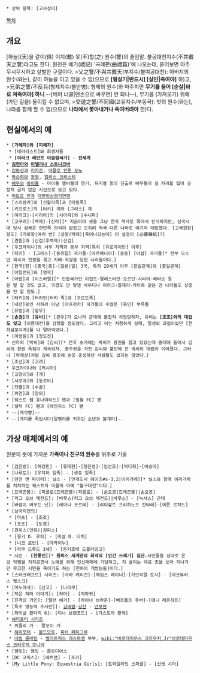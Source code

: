  * 상위 항목: [고사성어]

{{{+2 不俱戴天}}}

[[목차]]
== 개요 ==
[하늘](天)을 같이(俱) 이지(戴) 못(不)할(之) 원수(讐)의 줄임말. 불공대천지수(不共戴天之讐)라고도 한다.
원전은 예기(禮記) '곡례편(曲禮篇)'에 나오는데, 뜯어보면 아주 무시무시하고 살벌한 구절이다.
>父之讐/不與共戴天(부지수/불여공대천): 아버지의 원수(와는), 같이 하늘을 이고 있을 수 없(으므로 '''[필살기|반드시] [살인|죽여야]''' 하)고,
>兄弟之讐/不反兵(형제지수/불반병): 형제의 원수(와 마주치면 '''무기를 들어 [순살|바로 쳐죽여야] 하니''' --[베어 너클|맨손으로 싸우면] 안 되나--), 무기를 (가져오기) 위해 (가던 길을) 돌이킬 수 없으며,
>交遊之讐/不同國(교유지수/부동국): 벗의 원수(와는), 나라를 함께 할 수 없(으므로 '''나라에서 쫓아내거나 죽여버려야''' 한)다.
== 현실에서의 예 ==
 * '''[가해자]와 [피해자]'''
  * [테러리스트]와 희생자들
  * '''[이라크 레반트 이슬람국가]''' - '''전세계'''
 * '''[[김연아]]와 [[아델리나 소트니코바]]'''
 * [[김동성]]과 [[리자준]], [[아폴로 안톤 오노]]
 * [[박승희]]와 [[왕멍]], [[엘리스 크리스티]]
 * [[배우]]와 [[아이돌]] - 아이돌 멤버들의 연기, 뮤지컬 등의 진출로 배우들이 설 자리를 잃어 굉장히 곱지 않은 시선으로 보고 있다.
 * [[빅토르 안]]과 [[대한빙상경기연맹]]
 * [스리랑카]의 [신할리족]과 [타밀족]
 * [키프로스]의 [터키] 계와 [그리스] 계
 * [이라크]·[시리아]의 [시아파]와 [수니파]
 * [고구려]·[백제]·[신라][* 지금이야 셋을 그냥 한국 역사로 묶어서 인식하지만, 삼국시대 당시 삼국은 한민족 의식이 없었고 오히려 적국·다른 나라로 여기며 대립했다. [고국원왕|왕도] [개로왕|여러 번] [성왕(백제)|죽어나갔는데] 더 설명이 [必要韓紙]?]
 * [견훤]과 [신검(후백제)|신검]
 * [우크라이나]의 서부 지역과 동부 지역(특히 [유로마이단] 이후)
 * [터키] - [그리스]·[동유럽] 국가들·[아르메니아]·[중동] [아랍] 국가들[* 전부 오스만 제국과 전쟁을 겪고 지배·학살을 당한 나라들이다.]
 * [한국|한]·[중국|중]·[일본|일] 3국, 특히 20세기 이후 [한일관계]와 [중일관계]
 * [아일랜드]와 [영국]
 * [아랍]과 [이스라엘][* 인접국가인 이집트·팔레스타인·요르단·시리아·레바논 등은 말 할 것도 없고, 국경도 안 맞댄 사우디나 이라크·알제리·카타르 같은 먼 나라들도 상종을 안 할 정도.]
 * [터키]의 [터키인|터키 족]과 [쿠르드족]
 * [내전]중인 사하라 이남 [아프리카] 국가들의 수많은 [흑인] 부족들
 * [유방]과 [항우]
 * '''[손권]'''과 '''[유비]'''[* [관우]가 오나라 군대에 붙잡혀 처형당하자, 유비는 '''[조조]와의 대립도 잊고''' [이릉대전]을 감행할 정도였다. 그리고 이는 처참하게 실패, 일생의 과업이었던 [천하삼분지계]를 다 말아먹었다.]
 * [이방원]과 [정도전]
 * 신라의 [박씨]와 [김씨][* 건국 초기에는 박씨가 왕권을 잡고 있었는데 중대에 들어서 김씨의 왕권 독점이 계속되자, 종주권을 가진 김씨와 불만에 찬 박씨의 대립이 이어졌다. 그러나 [박제상]처럼 김씨 왕조에 순응·충성하던 사람들도 없지는 않았다.]
 * [조선]과 [고려]
 * 우크라이나와 [러시아]
 * [고양이]와 [개]
 * [서로마]와 [동로마]
 * [좌빨]과 [수꼴]
 * [위연]과 [양의]
 * [웨스트 햄 유나이티드] 팬과 [밀월 FC] 팬
 * [셀틱 FC] 팬과 [레인저스 FC] 팬
 * --[캐삭빵]--
 * --[개미를 죽입시다|달팽이를 키우던 소년과 불개미]--
== 가상 매체에서의 예 ==
원문의 뜻에 가까운 '''가족이나 친구의 원수'''를 위주로 기술
 * [검은방]: [허강민] - [류태현]·[정은영]·[임선호]·[박다희]·[여승아]
 * [나루토]: [우치하 일족] - [센쥬 일족]
 * [던전 앤 파이터]: 닐스 - [안개도시 헤이즈#s-3.2|이리가레][* 닐스와 함께 이리가레를 처치하는 퀘스트의 이름이 아예 "불구대천"이다.]
 * [드래곤볼]: [피콜로(드래곤볼)|피콜로] - [손오공(드래곤볼)|손오공] 
 * [리그 오브 레전드]: [바루스(리그 오브 레전드)|바루스] - [녹서스] 군대
 * [바람이 머무는 난]: [레아나 포르테] - [리이할트 프리하노프 칸타레]·[에른 로챠드]
 * [삼국지연의]
  * [마초] - [조조]
  * [조조] - [도겸]
 * [원피스(만화)|원피스]
  * [몽키 D. 루피] - [마샬 D. 티치]
  * [니코 로빈] - [아카이누]
  * [리쿠 드루드 3세] - [돈키호테 도플라밍고]
  * 시민 - '''[천룡인]'''[* '''원피스 세계관의 최악의 [인간 쓰레기] 집단. '''서민들을 상대로 온갖 악행을 저지르면서 노예를 위해 인신매매에 가담하고, 지 꼴리는 대로 총을 쏘아 지나가던 무고한 시민을 죽이기도 하는 [천하의 개쌍놈들]이다.]
 * [스타크래프트] 시리즈: [사라 케리건]·[제임스 레이너]·[가브리엘 토시] - [아크튜러스 멩스크]
 * [이누야샤]: [산고] - [나라쿠]
 * [작은 하마 이야기]: [하마] - [까마귀]
 * [진격의 거인]: [엘런 예거] - [라이너 브라운]·[베르톨트 후버]·[애니 레온하트]
 * [특수 영능력 수사반]]: [[강바람]]·[[강산(특수 영능력 수사반)|강산]] - [[안보현]]
 * [파이널 판타지 6]: [티나 브랜포드] - [가스트라 황제]
 * [[해리포터 시리즈]]
  * 위즐리 가 - 말포이 가
  * [[해리포터]] - [[볼드모트]], [[피터 페티그루]]
  * [[네빌 롱바텀]] - [[벨라트릭스 레스트랭]] 부부, [[wiki:"바르테미우스 크라우치 Jr"바르테미우스 크라우치 주니어]]
 * [햄릿]: 햄릿 - 클로디어스
 * [DC 코믹스]: [배트맨] - [조커]
 * [My Little Pony: Equestria Girls]: [트와일라잇 스파클] - [선셋 시머] 
